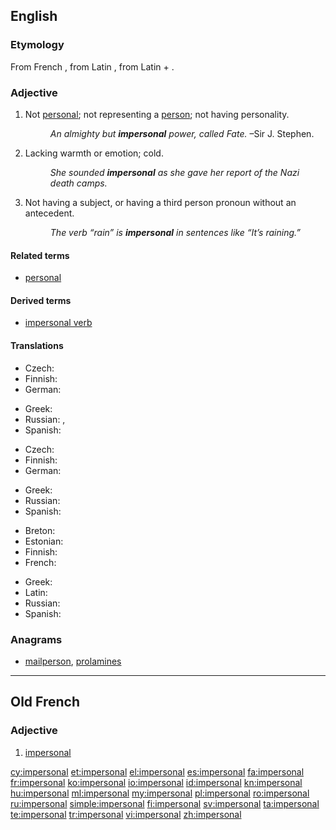 ==English==

===Etymology===
From French {{term|impersonnel|lang=fr}}, from Latin {{term|impersonalis|lang=la}}, from Latin {{term|im-||not|lang=la}} + {{term|personalis||personal|lang=la}}.

===Adjective===
{{en-adj}}

# Not [[personal]]; not representing a [[person]]; not having personality.
#: ''An almighty but '''impersonal''' power, called Fate.'' &ndash;Sir J. Stephen.
# Lacking warmth or emotion; cold.
#: ''She sounded '''impersonal''' as she gave her report of the Nazi death camps.''
# {{context|grammar|of a verb or other word|lang=en}} Not having a subject, or having a third person pronoun without an antecedent.
#: ''The verb “rain” is '''impersonal''' in sentences like “It’s raining.”''

====Related terms====
* [[personal]]

====Derived terms====
* [[impersonal verb]]

====Translations====
{{trans-top|not representing a person}}
* Czech: {{t|cs|neosobní|m}}
* Finnish: {{t|fi|persoonaton}}
* German: {{t+|de|unpersönlich}}
{{trans-mid}}
* Greek: {{t+|el|απρόσωπος|sc=Grek}}
* Russian: {{t+|ru|безличный|tr=bezlíčnyj|sc=Cyrl}}, {{t+|ru|обезличенный|tr=obezlíčennyj|sc=Cyrl}}
* Spanish: {{t+|es|impersonal}}
{{trans-bottom}}

{{trans-top|lacking warmth or emotion}}
* Czech: {{t|cs|neosobní|m}}
* Finnish: {{t|fi|persoonaton}}
* German: {{t+|de|unpersönlich}}
{{trans-mid}}
* Greek: {{t+|el|απρόσωπος|sc=Grek}}
* Russian: {{t+|ru|отчуждённый|tr=otčuždjónnyj|sc=Cyrl}}
* Spanish: {{t+|es|impersonal}}
{{trans-bottom}}

{{trans-top|grammar}}
* Breton: {{t+|br|dic'hour}}
* Estonian: {{t|et|umbisikuline}}
* Finnish: {{t|fi|persoonaton}}
* French: {{t+|fr|impersonnel}}
{{trans-mid}}
* Greek: {{t+|el|απρόσωπος|sc=Grek}}
* Latin: {{t|la|impersonalis|m}}
* Russian: {{t+|ru|безличный|tr=bezlíčnyj|sc=Cyrl}}
* Spanish: {{t+|es|impersonal}}
{{trans-bottom}}

===Anagrams===
* [[mailperson#English|mailperson]], [[prolamines#English|prolamines]]

----

==Old French==

===Adjective===
{{head|fro|adjective|g=m|feminine|impersonale|or|impersonal}}

# {{context|grammar|lang=fro}} [[impersonal#English|impersonal]]

[[cy:impersonal]]
[[et:impersonal]]
[[el:impersonal]]
[[es:impersonal]]
[[fa:impersonal]]
[[fr:impersonal]]
[[ko:impersonal]]
[[io:impersonal]]
[[id:impersonal]]
[[kn:impersonal]]
[[hu:impersonal]]
[[ml:impersonal]]
[[my:impersonal]]
[[pl:impersonal]]
[[ro:impersonal]]
[[ru:impersonal]]
[[simple:impersonal]]
[[fi:impersonal]]
[[sv:impersonal]]
[[ta:impersonal]]
[[te:impersonal]]
[[tr:impersonal]]
[[vi:impersonal]]
[[zh:impersonal]]